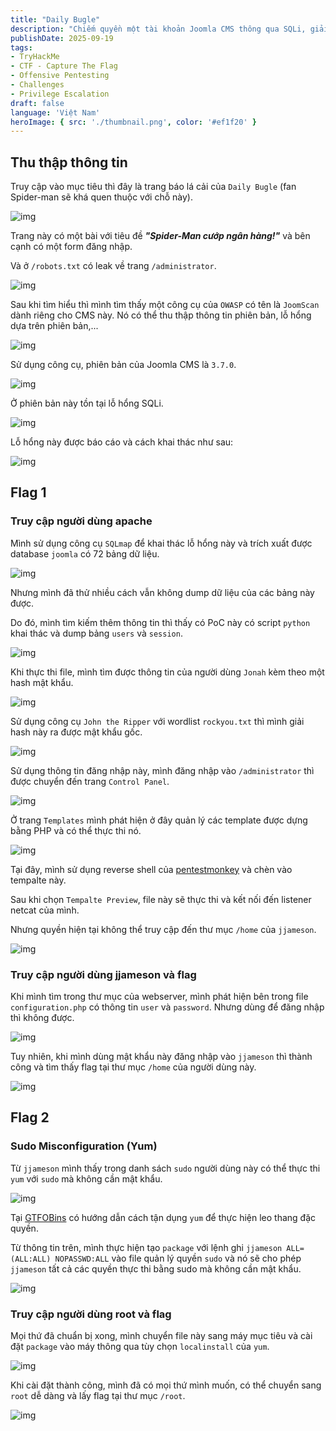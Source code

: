 ```yaml
---
title: "Daily Bugle"
description: "Chiếm quyền một tài khoản Joomla CMS thông qua SQLi, giải mã hash và leo thang đặc quyền bằng cách tận dụng yum."
publishDate: 2025-09-19
tags: 
- TryHackMe
- CTF - Capture The Flag
- Offensive Pentesting
- Challenges
- Privilege Escalation
draft: false
language: 'Việt Nam'
heroImage: { src: './thumbnail.png', color: '#ef1f20' }
---
```


## Thu thập thông tin

Truy cập vào mục tiêu thì đây là trang báo lá cải của `Daily Bugle` (fan Spider-man sẽ khá quen thuộc với chỗ này).

![img](imgs/1.png)

Trang này có một bài với tiêu đề _**"Spider-Man cướp ngân hàng!"**_ và bên cạnh có một form đăng nhập.

Và ở `/robots.txt` có leak về trang `/administrator`.

![img](imgs/0.png)

Sau khi tìm hiểu thì mình tìm thấy một công cụ của `OWASP` có tên là `JoomScan` dành riêng cho CMS này. Nó có thể thu thập thông tin phiên bản, lỗ hổng dựa trên phiên bản,...

![img](imgs/2.png)

Sử dụng công cụ, phiên bản của Joomla CMS là `3.7.0`.

![img](imgs/3.png)

Ở phiên bản này tồn tại lỗ hổng SQLi.

![img](imgs/4.png)

Lỗ hổng này được báo cáo và cách khai thác như sau:

![img](imgs/5.png)

## Flag 1

### Truy cập người dùng apache

Mình sử dụng công cụ `SQLmap` để khai thác lỗ hổng này và trích xuất được database `joomla` có 72 bảng dữ liệu.

![img](imgs/6.png)

Nhưng mình đã thử nhiều cách vẫn không dump dữ liệu của các bảng này được.

Do đó, mình tìm kiếm thêm thông tin thì thấy có PoC này có script `python` khai thác và dump bảng `users` và `session`.

![img](imgs/7.png)

Khi thực thi file, mình tìm được thông tin của người dùng `Jonah` kèm theo một hash mật khẩu.

![img](imgs/8.png)

Sử dụng công cụ `John the Ripper` với wordlist `rockyou.txt` thì mình giải hash này ra được mật khẩu gốc.

![img](imgs/9.png)

Sử dụng thông tin đăng nhập này, mình đăng nhập vào `/administrator` thì được chuyển đến trang `Control Panel`.

![img](imgs/10.png)

Ở trang `Templates` mình phát hiện ở đây quản lý các template được dựng bằng PHP và có thể thực thi nó.

![img](imgs/11.png)

Tại đây, mình sử dụng reverse shell của [pentestmonkey](https://pentestmonkey.net/tools/web-shells/php-reverse-shell) và chèn vào tempalte này.

Sau khi chọn `Tempalte Preview`, file này sẽ thực thi và kết nối đến listener netcat của mình.

Nhưng quyền hiện tại không thể truy cập đến thư mục `/home` của `jjameson`.

![img](imgs/12.png)

### Truy cập người dùng jjameson và flag

Khi mình tìm trong thư mục của webserver, mình phát hiện bên trong file `configuration.php` có thông tin `user` và `password`. Nhưng dùng để đăng nhập thì không được.

![img](imgs/13.png)

Tuy nhiên, khi mình dùng mật khẩu này đăng nhập vào `jjameson` thì thành công và tìm thấy flag tại thư mục `/home` của người dùng này.

![img](imgs/14.png)

## Flag 2

### Sudo Misconfiguration (Yum)

Từ `jjameson` mình thấy trong danh sách `sudo` người dùng này có thể thực thi `yum` với `sudo` mà không cần mật khẩu.

![img](imgs/15.png)

Tại [GTFOBins](https://gtfobins.github.io/gtfobins/yum/) có hướng dẫn cách tận dụng `yum` để thực hiện leo thang đặc quyền.

Từ thông tin trên, mình thực hiện tạo `package` với lệnh ghi `jjameson ALL=(ALL:ALL) NOPASSWD:ALL` vào file quản lý quyền `sudo` và nó sẽ cho phép `jjameson` tất cả các quyền thực thi bằng sudo mà không cần mật khẩu.

![img](imgs/16.png)

### Truy cập người dùng root và flag

Mọi thứ đã chuẩn bị xong, mình chuyển file này sang máy mục tiêu và cài đặt `package` vào máy thông qua tùy chọn `localinstall` của `yum`.

![img](imgs/17.png)

Khi cài đặt thành công, mình đã có mọi thứ mình muốn, có thể chuyển sang `root` dễ dàng và lấy flag tại thư mục `/root`.

![img](imgs/18.png)
